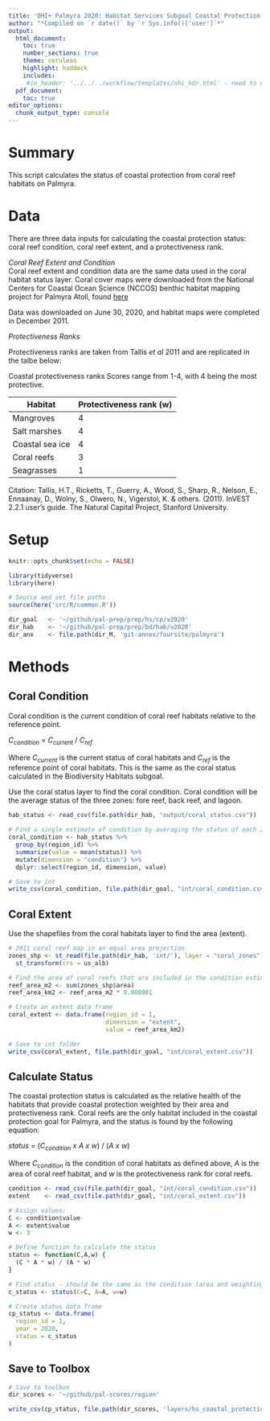 ```yaml
---
title: 'OHI+ Palmyra 2020: Habitat Services Subgoal Coastal Protection Status'
author: "*Compiled on `r date()` by `r Sys.info()['user']`*"
output: 
  html_document:
    toc: true
    number_sections: true
    theme: cerulean
    highlight: haddock
    includes: 
     #in_header: '../../../workflow/templates/ohi_hdr.html' - need to update this
  pdf_document:
    toc: true
editor_options: 
  chunk_output_type: console
---
```


# Summary 

This script calculates the status of coastal protection from coral reef habitats on Palmyra.  

# Data 

There are three data inputs for calculating the coastal protection status: coral reef condition, coral reef extent, and a protectiveness rank.  

*Coral Reef Extent and Condition*   
Coral reef extent and condition data are the same data used in the coral habitat status layer. Coral cover maps were downloaded from the National Centers for Coastal Ocean Science (NCCOS) benthic habitat mapping project for Palmyra Atoll, found [here](https://products.coastalscience.noaa.gov/collections/benthic/e58palmyra/#horizontalTab3)   

Data was downloaded on June 30, 2020, and habitat maps were completed in December 2011.   

*Protectiveness Ranks*   

Protectiveness ranks are taken from Tallis *et al* 2011 and are replicated in the talbe below:    

Coastal protectiveness ranks Scores range from 1-4, with 4 being the most protective.

| Habitat         |	Protectiveness rank (w) |
|-----------------|-------------------------|
| Mangroves	      | 4                       |
| Salt marshes	  | 4                       |
| Coastal sea ice |	4                       |
| Coral reefs     |	3                       |
| Seagrasses	    | 1                       |

Citation: Tallis, H.T., Ricketts, T., Guerry, A., Wood, S., Sharp, R., Nelson, E., Ennaanay, D., Wolny, S., Olwero, N., Vigerstol, K. & others. (2011). InVEST 2.2.1 user’s guide. The Natural Capital Project, Stanford University.   

# Setup 


```r
knitr::opts_chunk$set(echo = FALSE)

library(tidyverse)
library(here)

# Source and set file paths
source(here('src/R/common.R'))

dir_goal   <- '~/github/pal-prep/prep/hs/cp/v2020' 
dir_hab    <- '~/github/pal-prep/prep/bd/hab/v2020'
dir_anx    <- file.path(dir_M, 'git-annex/foursite/palmyra')
```


# Methods 

## Coral Condition

Coral condition is the current condition of coral reef habitats relative to the reference point. 

$C_{condition}~=~C_{current}~/~C_{ref}$   

Where $C_{current}$ is the current status of coral habitats and $C_{ref}$ is the reference point of coral habitats. This is the same as the coral status calculated in the Biodiversity Habitats subgoal.   

Use the coral status layer to find the coral condition. Coral condition will be the average status of the three zones: fore reef, back reef, and lagoon.   

```r

hab_status <- read_csv(file.path(dir_hab, "output/coral_status.csv"))

# Find a single estimate of condition by averaging the status of each zone 
coral_condition <- hab_status %>% 
  group_by(region_id) %>% 
  summarize(value = mean(status)) %>% 
  mutate(dimension = "condition") %>% 
  dplyr::select(region_id, dimension, value)

# Save to int 
write_csv(coral_condition, file.path(dir_goal, "int/coral_condition.csv"))
```

## Coral Extent 

Use the shapefiles from the coral habitats layer to find the area (extent).   

```r

# 2011 coral reef map in an equal area projection
zones_shp <- st_read(file.path(dir_hab, 'int/'), layer = "coral_zones") %>% 
  st_transform(crs = us_alb)

# Find the area of coral reefs that are included in the condition estimate
reef_area_m2 <- sum(zones_shp$area) 
reef_area_km2 <- reef_area_m2 * 0.000001

# Create an extent data frame 
coral_extent <- data.frame(region_id = 1, 
                           dimension = "extent",
                           value = reef_area_km2) 

# Save to int folder
write_csv(coral_extent, file.path(dir_goal, "int/coral_extent.csv"))
```
## Calculate Status

The coastal protection status is calculated as the relative health of the habitats that provide coastal protection weighted by their area and protectiveness rank. Coral reefs are the only habitat included in the coastal protection goal for Palmyra, and the status is found by the following equation:  

$status~=~(C_{condition}~x~A~x~w)~/~(A~x~w)$   

Where $C_{condition}$ is the condition of coral habitats as defined above, $A$ is the area of coral reef habitat, and $w$ is the protectiveness rank for coral reefs.  

```r
condition <- read_csv(file.path(dir_goal, "int/coral_condition.csv"))
extent    <- read_csv(file.path(dir_goal, "int/coral_extent.csv"))

# Assign values:
C <- condition$value
A <- extent$value
w <- 3

# Define function to calculate the status 
status <- function(C,A,w) {
  (C * A * w) / (A * w)
}

# Find status - should be the same as the condition (area and weighting cancel out)
c_status <- status(C=C, A=A, w=w)   

# Create status data frame 
cp_status <- data.frame(
  region_id = 1,
  year = 2020, 
  status = c_status
)
```

## Save to Toolbox 

```r

# Save to toolbox
dir_scores <- '~/github/pal-scores/region'

write_csv(cp_status, file.path(dir_scores, 'layers/hs_coastal_protection_status.csv'))
```

